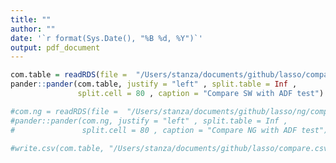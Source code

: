```yaml
---
title: ""
author: ""
date: '`r format(Sys.Date(), "%B %d, %Y")`'
output: pdf_document
---
```


```r
com.table = readRDS(file =  "/Users/stanza/documents/github/lasso/compare.rds")
pander::pander(com.table, justify = "left" , split.table = Inf , 
               split.cell = 80 , caption = "Compare SW with ADF test")

#com.ng = readRDS(file =  "/Users/stanza/documents/github/lasso/ng/compare.rds")
#pander::pander(com.ng, justify = "left" , split.table = Inf , 
#               split.cell = 80 , caption = "Compare NG with ADF test")

#write.csv(com.table, "/Users/stanza/documents/github/lasso/compare.csv")
```









